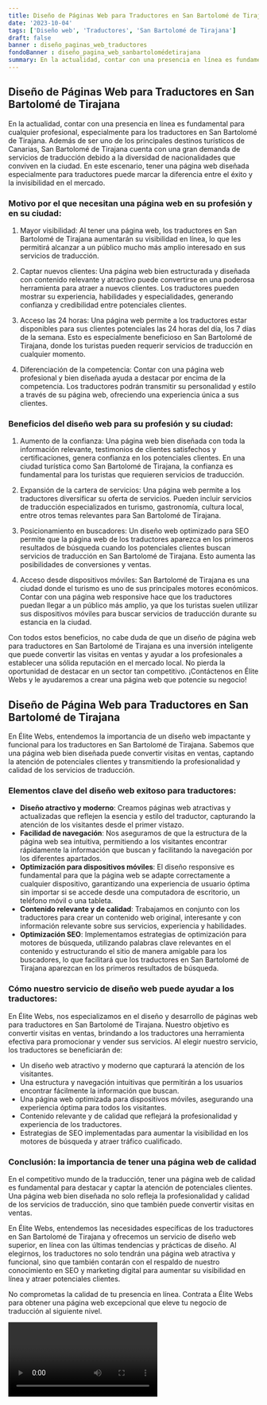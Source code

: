 ```yaml
---
title: Diseño de Páginas Web para Traductores en San Bartolomé de Tirajana
date: '2023-10-04'
tags: ['Diseño web', 'Traductores', 'San Bartolomé de Tirajana']
draft: false
banner : diseño_paginas_web_traductores
fondoBanner : diseño_pagina_web_sanbartolomédetirajana
summary: En la actualidad, contar con una presencia en línea es fundamental para cualquier profesional, especialmente para los traductores en San Bartolomé de Tirajana. Además de ser uno de los principales destinos turísticos de Canarias, San Bartolomé de Tirajana cuenta con una gran demanda de servicios de traducción debido a la diversidad de nacionalidades que conviven en la ciudad. En este escenario, tener una página web diseñada especialmente para traductores puede marcar la diferencia entre el éxito y la invisibilidad en el mercado.
---
```


## Diseño de Páginas Web para Traductores en San Bartolomé de Tirajana

En la actualidad, contar con una presencia en línea es fundamental para cualquier profesional, especialmente para los traductores en San Bartolomé de Tirajana. Además de ser uno de los principales destinos turísticos de Canarias, San Bartolomé de Tirajana cuenta con una gran demanda de servicios de traducción debido a la diversidad de nacionalidades que conviven en la ciudad. En este escenario, tener una página web diseñada especialmente para traductores puede marcar la diferencia entre el éxito y la invisibilidad en el mercado.

### Motivo por el que necesitan una página web en su profesión y en su ciudad:

1. Mayor visibilidad: Al tener una página web, los traductores en San Bartolomé de Tirajana aumentarán su visibilidad en línea, lo que les permitirá alcanzar a un público mucho más amplio interesado en sus servicios de traducción.

2. Captar nuevos clientes: Una página web bien estructurada y diseñada con contenido relevante y atractivo puede convertirse en una poderosa herramienta para atraer a nuevos clientes. Los traductores pueden mostrar su experiencia, habilidades y especialidades, generando confianza y credibilidad entre potenciales clientes.

3. Acceso las 24 horas: Una página web permite a los traductores estar disponibles para sus clientes potenciales las 24 horas del día, los 7 días de la semana. Esto es especialmente beneficioso en San Bartolomé de Tirajana, donde los turistas pueden requerir servicios de traducción en cualquier momento.

4. Diferenciación de la competencia: Contar con una página web profesional y bien diseñada ayuda a destacar por encima de la competencia. Los traductores podrán transmitir su personalidad y estilo a través de su página web, ofreciendo una experiencia única a sus clientes.

### Beneficios del diseño web para su profesión y su ciudad:

1. Aumento de la confianza: Una página web bien diseñada con toda la información relevante, testimonios de clientes satisfechos y certificaciones, genera confianza en los potenciales clientes. En una ciudad turística como San Bartolomé de Tirajana, la confianza es fundamental para los turistas que requieren servicios de traducción.

2. Expansión de la cartera de servicios: Una página web permite a los traductores diversificar su oferta de servicios. Pueden incluir servicios de traducción especializados en turismo, gastronomía, cultura local, entre otros temas relevantes para San Bartolomé de Tirajana.

3. Posicionamiento en buscadores: Un diseño web optimizado para SEO permite que la página web de los traductores aparezca en los primeros resultados de búsqueda cuando los potenciales clientes buscan servicios de traducción en San Bartolomé de Tirajana. Esto aumenta las posibilidades de conversiones y ventas.

4. Acceso desde dispositivos móviles: San Bartolomé de Tirajana es una ciudad donde el turismo es uno de sus principales motores económicos. Contar con una página web responsive hace que los traductores puedan llegar a un público más amplio, ya que los turistas suelen utilizar sus dispositivos móviles para buscar servicios de traducción durante su estancia en la ciudad.

Con todos estos beneficios, no cabe duda de que un diseño de página web para traductores en San Bartolomé de Tirajana es una inversión inteligente que puede convertir las visitas en ventas y ayudar a los profesionales a establecer una sólida reputación en el mercado local. No pierda la oportunidad de destacar en un sector tan competitivo. ¡Contáctenos en Élite Webs y le ayudaremos a crear una página web que potencie su negocio!

<GifSeo />

<Cta />

## Diseño de Página Web para Traductores en San Bartolomé de Tirajana

En Élite Webs, entendemos la importancia de un diseño web impactante y funcional para los traductores en San Bartolomé de Tirajana. Sabemos que una página web bien diseñada puede convertir visitas en ventas, captando la atención de potenciales clientes y transmitiendo la profesionalidad y calidad de los servicios de traducción.

### Elementos clave del diseño web exitoso para traductores:

- **Diseño atractivo y moderno**: Creamos páginas web atractivas y actualizadas que reflejen la esencia y estilo del traductor, capturando la atención de los visitantes desde el primer vistazo.
- **Facilidad de navegación**: Nos aseguramos de que la estructura de la página web sea intuitiva, permitiendo a los visitantes encontrar rápidamente la información que buscan y facilitando la navegación por los diferentes apartados.
- **Optimización para dispositivos móviles**: El diseño responsive es fundamental para que la página web se adapte correctamente a cualquier dispositivo, garantizando una experiencia de usuario óptima sin importar si se accede desde una computadora de escritorio, un teléfono móvil o una tableta.
- **Contenido relevante y de calidad**: Trabajamos en conjunto con los traductores para crear un contenido web original, interesante y con información relevante sobre sus servicios, experiencia y habilidades.
- **Optimización SEO**: Implementamos estrategias de optimización para motores de búsqueda, utilizando palabras clave relevantes en el contenido y estructurando el sitio de manera amigable para los buscadores, lo que facilitará que los traductores en San Bartolomé de Tirajana aparezcan en los primeros resultados de búsqueda.

### Cómo nuestro servicio de diseño web puede ayudar a los traductores:

En Élite Webs, nos especializamos en el diseño y desarrollo de páginas web para traductores en San Bartolomé de Tirajana. Nuestro objetivo es convertir visitas en ventas, brindando a los traductores una herramienta efectiva para promocionar y vender sus servicios. Al elegir nuestro servicio, los traductores se beneficiarán de:

- Un diseño web atractivo y moderno que capturará la atención de los visitantes.
- Una estructura y navegación intuitivas que permitirán a los usuarios encontrar fácilmente la información que buscan.
- Una página web optimizada para dispositivos móviles, asegurando una experiencia óptima para todos los visitantes.
- Contenido relevante y de calidad que reflejará la profesionalidad y experiencia de los traductores.
- Estrategias de SEO implementadas para aumentar la visibilidad en los motores de búsqueda y atraer tráfico cualificado.

### Conclusión: la importancia de tener una página web de calidad

En el competitivo mundo de la traducción, tener una página web de calidad es fundamental para destacar y captar la atención de potenciales clientes. Una página web bien diseñada no solo refleja la profesionalidad y calidad de los servicios de traducción, sino que también puede convertir visitas en ventas.

En Élite Webs, entendemos las necesidades específicas de los traductores en San Bartolomé de Tirajana y ofrecemos un servicio de diseño web superior, en línea con las últimas tendencias y prácticas de diseño. Al elegirnos, los traductores no solo tendrán una página web atractiva y funcional, sino que también contarán con el respaldo de nuestro conocimiento en SEO y marketing digital para aumentar su visibilidad en línea y atraer potenciales clientes.

No comprometas la calidad de tu presencia en línea. Contrata a Élite Webs para obtener una página web excepcional que eleve tu negocio de traducción al siguiente nivel.

<Video />

<CtaBot job='Traductores' city='San Bartolomé de Tirajana'/>

<Gmaps query='San Bartolomé de Tirajana+españa+maps' />